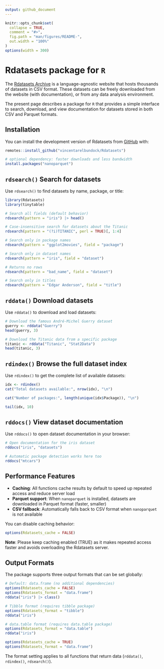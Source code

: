```yaml
---
output: github_document
---
```


<!-- README.md is generated from README.Rmd. Please edit that file -->

```r
knitr::opts_chunk$set(
  collapse = TRUE,
  comment = "#>",
  fig.path = "man/figures/README-",
  out.width = "100%"
)
options(width = 300)
```

# Rdatasets package for `R`

The [Rdatasets Archive](https://vincentarelbundock.github.io/Rdatasets/) is a language-agnostic website that hosts thousands of datasets in CSV format. These datasets can be freely downloaded from the website (with documentation), or from any data analysis environment. 

The present page describes a package for `R` that provides a simple interface to search, download, and view documentation for datasets stored in both CSV and Parquet formats.

## Installation

You can install the development version of Rdatasets from [GitHub](https://github.com/vincentarelbundock/Rdatasetspkg) with:

``` r
remotes::install_github("vincentarelbundock/Rdatasets")

# optional dependency: faster downloads and less bandwidth
install.packages("nanoparquet")
```

## `rdsearch()` Search for datasets

Use `rdsearch()` to find datasets by name, package, or title:

```r
library(Rdatasets)
library(tinytable)

# Search all fields (default behavior)
rdsearch(pattern = "iris") |> head()

# Case-insensitive search for datasets about the Titanic
rdsearch(pattern = "(?i)TITANIC", perl = TRUE)[, 1:4]

# Search only in package names
rdsearch(pattern = "ggplot2movies", field = "package") 

# Search only in dataset names
rdsearch(pattern = "iris", field = "dataset")

# Returns no rows
rdsearch(pattern = "bad_name", field = "dataset") 

# Search only in titles
rdsearch(pattern = "Edgar Anderson", field = "title")
```

## `rddata()` Download datasets

Use `rddata()` to download and load datasets:

```r
# Download the famous André-Michel Guerry dataset
guerry <- rddata("Guerry")
head(guerry, 3)

# Download the Titanic data from a specific package
titanic <- rddata("Titanic", "Stat2Data")
head(titanic, 3)
```

## `rdindex()` Browse the full dataset index

Use `rdindex()` to get the complete list of available datasets:

```r
idx <- rdindex()
cat("Total datasets available:", nrow(idx), "\n")

cat("Number of packages:", length(unique(idx$Package)), "\n")

tail(idx, 10)
```

## `rddocs()` View dataset documentation

Use `rddocs()` to open dataset documentation in your browser:

```r
# Open documentation for the iris dataset
rddocs("iris", "datasets")

# Automatic package detection works here too
rddocs("mtcars")
```

## Performance Features

- **Caching**: All functions cache results by default to speed up repeated access and reduce server load
- **Parquet support**: When `nanoparquet` is installed, datasets are downloaded in Parquet format (faster, smaller)
- **CSV fallback**: Automatically falls back to CSV format when `nanoparquet` is not available

You can disable caching behavior:

```r
options(Rdatasets_cache = FALSE)
```

**Note**: Please keep caching enabled (TRUE) as it makes repeated access faster and avoids overloading the Rdatasets server.

## Output Formats

The package supports three output formats that can be set globally:

```r
# Default: data.frame (no additional dependencies)
options(Rdatasets_cache = FALSE)
options(Rdatasets_format = "data.frame")
rddata("iris") |> class()

# Tibble format (requires tibble package)
options(Rdatasets_format = "tibble")
rddata("iris")

# data.table format (requires data.table package)
options(Rdatasets_format = "data.table")
rddata("iris")

options(Rdatasets_cache = TRUE)
options(Rdatasets_format = "data.frame")
```

The format setting applies to all functions that return data (`rddata()`, `rdindex()`, `rdsearch()`).
